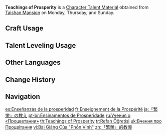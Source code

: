 {{Item Infobox
|id          = 104310
|image       = Item Teachings of Prosperity.png
|type        = Character Talent Materials
|group2       = Talent Books
|invCategory = Character Development Items
|group       = Prosperity Books
|quality     = 2
|description = Prosperity is the people's pursuit in the land of [[Geo]]. Prosperity is the blessing of [[Liyue]], it is the foundation of the [[Liyue Harbor|great city]] built by the gods and the people of Liyue, and it is the source of the peace and safety of the land.
|day1        = Monday
|day2        = Thursday
|day3        = Sunday
|source1     = Taishan Mansion
|source2     = [[Parametric Transformer]]
|source3     = [[Chests]]
}}
'''Teachings of Prosperity''' is a [[Character Talent Material]] obtained from [[Taishan Mansion]] on Monday, Thursday, and Sunday.

==Craft Usage==
{{Craft Usage}}

==Talent Leveling Usage==
{{Talent Leveling Usage}}

==Other Languages==
{{Other Languages
|en      = Teachings of Prosperity
|zhs     = 「繁荣」的教导
|zhs_rm  = "Fánróng" de Jiàodǎo
|zht     = 「繁榮」的教導
|zht_rm  = "Fánróng" de Jiàodǎo
|zh_tl   = Teachings of "Prosperity"
|ja      = 「繁栄」の教え
|ja_rm   = "Han'ei" no Oshie
|ja_tl   = Teachings of "Prosperity"
|ko      = 「번영」의 가르침
|ko_tl   = Teachings of "Prosperity"
|es      = Enseñanzas de la prosperidad
|es_tl   = Teachings of Prosperity
|fr      = Enseignement de la Prospérité
|fr_tl   = Teaching of Prosperity
|ru      = Учения о «Процветании»
|ru_tl   = Teachings of "Prosperity"
|th      = Teachings of "Prosperity"
|vi      = Bài Giảng Của "Phồn Vinh"
|vi_tl   = Teachings of "Prosperity"
|de      = Lehren des „Wohlstands“
|de_tl   = Teachings of "Prosperity"
|id      = Teachings of "Prosperity"
|pt      = Ensinamentos de Prosperidade
|pt_tl   = Teachings of Prosperity
|tr      = Refah Öğretisi
|tr_tl   = Prosperity Doctrine
|it      = Insegnamenti della prosperità
|it_tl   = Teachings of Prosperity
}}

==Change History==
{{Change History|1.0}}

==Navigation==
{{Development Item Navbox|Character Talent Materials}}

[[es:Enseñanzas de la prosperidad]]
[[fr:Enseignement de la Prospérité]]
[[ja:「繁栄」の教え]]
[[pt-br:Ensinamentos de Prosperidade]]
[[ru:Учения о «Процветании»]]
[[th:Teachings of Prosperity]]
[[tr:Refah Öğretisi]]
[[uk:Вчення про Процвітання]]
[[vi:Bài Giảng Của "Phồn Vinh"]]
[[zh:「繁榮」的教導]]